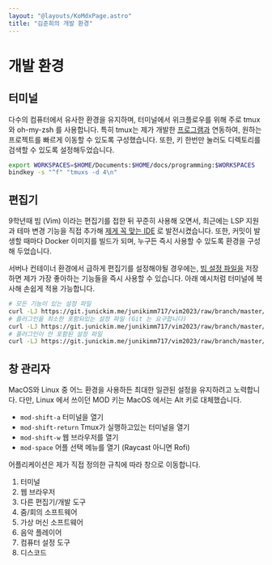 ```yaml
---
layout: "@layouts/KoMdxPage.astro"
title: "김준희의 개발 환경"
---
```


# 개발 환경

## 터미널

다수의 컴퓨터에서 유사한 환경을 유지하며, 터미널에서 위크플로우를 위해 주로
tmux와 oh-my-zsh 를 사용합니다. 특히 tmux는 제가 개발한
[프로그램과](https://github.com/junikimm717/tmuxs) 연동하여, 원하는 프로젝트를
빠르게 이동할 수 있도록 구성했습니다. 또한, 키 한번만 눌러도 디렉토리를 검색할
수 있도록 설정해두었습니다.


```bash
export WORKSPACES=$HOME/Documents:$HOME/docs/programming:$WORKSPACES
bindkey -s "^f" "tmuxs -d 4\n"
```

## 편집기

9학년때 빔 (Vim) 이라는 편집기를 접한 뒤 꾸준히 사용해 오면서, 최근에는 LSP
지원과 테마 변경 기능을 직접 추가해 [제게 꼭 맞는
IDE](https://github.com/junikimm717/nvim2025) 로 발전시켰습니다. 또한, 커밋이
발생할 때마다 Docker 이미지를 빌드가 되며, 누구든 즉시 사용할 수 있도록 환경을
구성해 두었습니다.

서버나 컨테이너 환경에서 급하게 편집기를 설정해야될 경우에는, [빔 설정
파일을](https://git.junickim.me/junikimm717/vim2023) 저장하면 제가 가장 좋아하는 기능들을 즉시 사용할 수 있습니다. 아래 예시처럼 터미널에 복사해
손쉽게 적용 가능합니다.

```bash
# 모든 기능이 있는 설정 파일
curl -LJ https://git.junickim.me/junikimm717/vim2023/raw/branch/master/lsp.vimrc -o $HOME/.vimrc
# 플러그인을 최소한 포함되있는 설정 파일 (Git 는 요구합니다)
curl -LJ https://git.junickim.me/junikimm717/vim2023/raw/branch/master/minimal.vimrc -o $HOME/.vimrc
# 플러그인이 안 포함된 설정 파일
curl -LJ https://git.junickim.me/junikimm717/vim2023/raw/branch/master/noplug.vimrc -o $HOME/.vimrc
```

## 창 관리자

MacOS와 Linux 중 어느 환경을 사용하든 최대한 일관된 설정을 유지하려고 노력합니다.
다만, Linux 에서 쓰이던 MOD 키는 MacOS 에서는 Alt 키로 대체했습니다.

- `mod-shift-a` 터미널을 열기
- `mod-shift-return` Tmux가 실행하고있는 터미널을 열기
- `mod-shift-w` 웹 브라우저를 열기
- `mod-space` 어플 선택 메뉴를 열기 (Raycast 아니면 Rofi)

어플리케이션은 제가 직접 정의한 규칙에 따라 창으로 이동합니다.

1. 터미널
2. 웹 브라우저
3. 다른 편집기/개발 도구
4. 줌/회의 소프트웨어
5. 가상 머신 소프트웨어
6. 음악 플레이어
7. 컴퓨터 설정 도구
8. 디스코드
